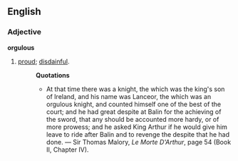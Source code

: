 ==English==
===Adjective===
'''orgulous'''
# [[proud]]; [[disdainful]].
#:'''Quotations'''
#:*  At that time there was a knight, the which was the king's son of Ireland, and his name was Lanceor, the which was an orgulous knight, and counted himself one of the best of the court; and he had great despite at Balin for the achieving of the sword, that any should be accounted more hardy, or of more prowess; and he asked King Arthur if he would give him leave to ride after Balin and to revenge the despite that he had done. &mdash; Sir Thomas Malory, ''Le Morte D'Arthur'', page 54 (Book II, Chapter IV).